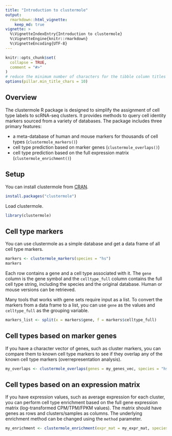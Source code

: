 ```yaml
---
title: "Introduction to clustermole"
output:
  rmarkdown::html_vignette:
    keep_md: true
vignette: >
  %\VignetteIndexEntry{Introduction to clustermole}
  %\VignetteEngine{knitr::rmarkdown}
  %\VignetteEncoding{UTF-8}
---
```


```r
knitr::opts_chunk$set(
  collapse = TRUE,
  comment = "#>"
)
# reduce the minimum number of characters for the tibble column titles (default: 15)
options(pillar.min_title_chars = 10)
```

## Overview

The clustermole R package is designed to simplify the assignment of cell type labels to scRNA-seq clusters.
It provides methods to query cell identity markers sourced from a variety of databases.
The package includes three primary features:

* a meta-database of human and mouse markers for thousands of cell types (`clustermole_markers()`)
* cell type prediction based on marker genes (`clustermole_overlaps()`)
* cell type prediction based on the full expression matrix (`clustermole_enrichment()`)

## Setup

You can install clustermole from [CRAN](https://cran.r-project.org/package=clustermole).

```r
install.packages("clustermole")
```

Load clustermole.

```r
library(clustermole)
```

## Cell type markers

You can use clustermole as a simple database and get a data frame of all cell type markers.

```r
markers <- clustermole_markers(species = "hs")
markers
```

Each row contains a gene and a cell type associated with it.
The `gene` column is the gene symbol and the `celltype_full` column contains the full cell type string, including the species and the original database. Human or mouse versions can be retrieved.

Many tools that works with gene sets require input as a list.
To convert the markers from a data frame to a list, you can use `gene` as the values and `celltype_full` as the grouping variable.

```r
markers_list <- split(x = markers$gene, f = markers$celltype_full)
```

## Cell types based on marker genes

If you have a character vector of genes, such as cluster markers, you can compare them to known cell type markers to see if they overlap any of the known cell type markers (overrepresentation analysis).

```r
my_overlaps <- clustermole_overlaps(genes = my_genes_vec, species = "hs")
```

## Cell types based on an expression matrix

If you have expression values, such as average expression for each cluster, you can perform cell type enrichment based on the full gene expression matrix (log-transformed CPM/TPM/FPKM values).
The matrix should have genes as rows and clusters/samples as columns.
The underlying enrichment method can be changed using the `method` parameter.

```r
my_enrichment <- clustermole_enrichment(expr_mat = my_expr_mat, species = "hs")
```
